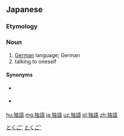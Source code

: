 ==Japanese==
{{ja-kanjitab|どく|ご|yomi=o}}

===Etymology===
{{suffix|独|語|lang=ja|t2=language|t1=どく, ''doku'' (often means Germany) which is an abbreviation for [[独逸]] (どいつ, ''doitsu'')|sort=とくご'}}

===Noun===
{{ja-noun|どくご|kyu=獨語}}

# [[German]] language; German
# talking to oneself

====Synonyms====
* {{sense|German}} {{ja-r|ドイツ語|ドイツご}}
* {{sense|talking to oneself}} {{ja-r|独り言|ひとりごと}}

[[Category:Japanese basic words|とくご']]
[[Category:ja:Languages|とくご']]

[[hu:独語]]
[[mg:独語]]
[[ja:独語]]
[[uz:独語]]
[[pl:独語]]
[[zh:独語]]